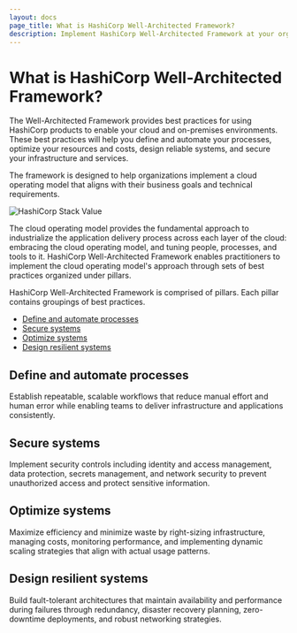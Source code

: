 ```yaml
---
layout: docs
page_title: What is HashiCorp Well-Architected Framework?
description: Implement HashiCorp Well-Architected Framework at your organization.
---
```


# What is HashiCorp Well-Architected Framework?

The Well-Architected Framework provides best practices for using HashiCorp products to enable your cloud and on-premises environments. These best practices will help you define and automate your processes, optimize your resources and costs, design reliable systems, and secure your infrastructure and services.

The framework is designed to help organizations implement a cloud operating model that aligns with their business goals and technical requirements.

![HashiCorp Stack Value](/img/docs/well-architected-framework/commaturity2020x.png)

The cloud operating model provides the fundamental approach to industrialize the application delivery process across each layer of the cloud: embracing the cloud operating model, and tuning people, processes, and tools to it. HashiCorp Well-Architected Framework enables practitioners to implement the cloud operating model's approach through sets of best practices organized under pillars. 

HashiCorp Well-Architected Framework is comprised of pillars. Each pillar contains groupings of best practices.

- [Define and automate processes](/well-architected-framework/docs/docs/define-and-automate-processes)
- [Secure systems](/well-architected-framework/docs/docs/secure-systems)
- [Optimize systems](/well-architected-framework/docs/docs/optimize-systems)
- [Design resilient systems](/well-architected-framework/docs/docs/design-resilient-systems)

## Define and automate processes

Establish repeatable, scalable workflows that reduce manual effort and human error while enabling teams to deliver infrastructure and applications consistently.

## Secure systems

Implement security controls including identity and access management, data protection, secrets management, and network security to prevent unauthorized access and protect sensitive information.

## Optimize systems

Maximize efficiency and minimize waste by right-sizing infrastructure, managing costs, monitoring performance, and implementing dynamic scaling strategies that align with actual usage patterns.

## Design resilient systems

Build fault-tolerant architectures that maintain availability and performance during failures through redundancy, disaster recovery planning, zero-downtime deployments, and robust networking strategies.
